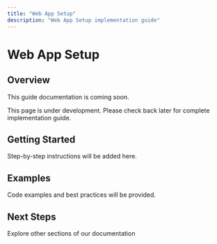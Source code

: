 ```yaml
---
title: "Web App Setup"
description: "Web App Setup implementation guide"
---
```


# Web App Setup

## Overview

This guide documentation is coming soon.

<Info>
This page is under development. Please check back later for complete implementation guide.
</Info>

## Getting Started

Step-by-step instructions will be added here.

## Examples

Code examples and best practices will be provided.

## Next Steps

<Card title="Related Documentation" href="/api-reference/introduction">
  Explore other sections of our documentation
</Card>
